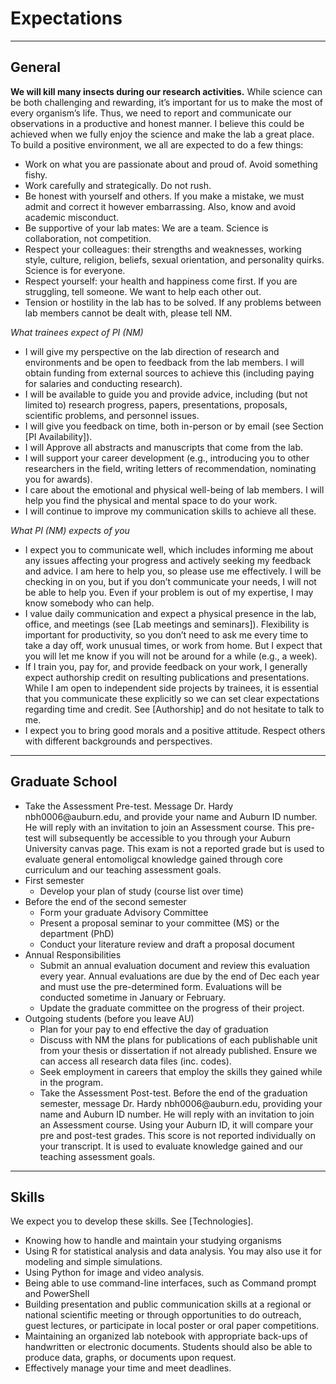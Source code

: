 # Expectations

----------

## General
**We will kill many insects during our research activities.** While science can be both challenging and rewarding, it's important for us to make the most of every organism's life. Thus, we need to report and communicate our observations in a productive and honest manner. I believe this could be achieved when we fully enjoy the science and make the lab a great place. To build a positive environment, we all are expected to do a few things:

* Work on what you are passionate about and proud of. Avoid something fishy.
* Work carefully and strategically. Do not rush.
* Be honest with yourself and others. If you make a mistake, we must admit and correct it however embarrassing. Also, know and avoid academic misconduct.
* Be supportive of your lab mates: We are a team. Science is collaboration, not competition. 
* Respect your colleagues: their strengths and weaknesses, working style, culture, religion, beliefs, sexual orientation, and personality quirks. Science is for everyone.
* Respect yourself: your health and happiness come first. If you are struggling, tell someone. We want to help each other out.
* Tension or hostility in the lab has to be solved. If any problems between lab members cannot be dealt with, please tell NM.

_What trainees expect of PI (NM)_ 

* I will give my perspective on the lab direction of research and environments and be open to feedback from the lab members. I will obtain funding from external sources to achieve this (including paying for salaries and conducting research). 
* I will be available to guide you and provide advice, including (but not limited to) research progress, papers, presentations, proposals, scientific problems, and personnel issues.
* I will give you feedback on time, both in-person or by email (see Section [PI Availability]). 
* I will Approve all abstracts and manuscripts that come from the lab.
* I will support your career development (e.g., introducing you to other researchers in the field, writing letters of recommendation, nominating you for awards).
* I care about the emotional and physical well-being of lab members. I will help you find the physical and mental space to do your work.
* I will continue to improve my communication skills to achieve all these.

_What PI (NM) expects of you_

* I expect you to communicate well, which includes informing me about any issues affecting your progress and actively seeking my feedback and advice. I am here to help you, so please use me effectively. I will be checking in on you, but if you don't communicate your needs, I will not be able to help you. Even if your problem is out of my expertise, I may know somebody who can help.
* I value daily communication and expect a physical presence in the lab, office, and meetings (see [Lab meetings and seminars]). Flexibility is important for productivity, so you don't need to ask me every time to take a day off, work unusual times, or work from home. But I expect that you will let me know if you will not be around for a while (e.g., a week). 
* If I train you, pay for, and provide feedback on your work, I generally expect authorship credit on resulting publications and presentations. While I am open to independent side projects by trainees, it is essential that you communicate these explicitly so we can set clear expectations regarding time and credit. See [Authorship] and do not hesitate to talk to me.
* I expect you to bring good morals and a positive attitude. Respect others with different backgrounds and perspectives.

----------

## Graduate School

* Take the Assessment Pre-test. Message Dr. Hardy nbh0006@auburn.edu, and provide your name and Auburn ID number. He will reply with an invitation to join an Assessment course. This pre-test will subsequently be accessible to you through your Auburn University canvas page. This exam is not a reported grade but is used to evaluate general entomoligcal knowledge gained through core curriculum and our teaching assessment goals. 
* First semester
  + Develop your plan of study (course list over time)
* Before the end of the second semester
  + Form your graduate Advisory Committee 
  + Present a proposal seminar to your committee (MS) or the department (PhD)
  + Conduct your literature review and draft a proposal document
* Annual Responsibilities
  + Submit an annual evaluation document and review this evaluation every year. Annual evaluations are due by the end of Dec each year and must use the pre-determined form. Evaluations will be conducted sometime in January or February.
  + Update the graduate committee on the progress of their project.
* Outgoing students (before you leave AU)
  + Plan for your pay to end effective the day of graduation
  + Discuss with NM the plans for publications of each publishable unit from your thesis or dissertation if not already published. Ensure we can access all research data files (inc. codes).
  + Seek employment in careers that employ the skills they gained while in the program.
  + Take the Assessment Post-test. Before the end of the graduation semester, message Dr. Hardy nbh0006@auburn.edu, providing your name and Auburn ID number. He will reply with an invitation to join an Assessment course. Using your Auburn ID, it will compare your pre and post-test grades. This score is not reported individually on your transcript. It is used to evaluate knowledge gained and our teaching assessment goals.

----------

## Skills
We expect you to develop these skills. See [Technologies].

* Knowing how to handle and maintain your studying organisms
* Using R for statistical analysis and data analysis. You may also use it for modeling and simple simulations.
* Using Python for image and video analysis.
* Being able to use command-line interfaces, such as Command prompt and PowerShell
* Building presentation and public communication skills at a regional or national scientific meeting or through opportunities to do outreach, guest lectures, or participate in local poster or oral paper competitions.
* Maintaining an organized lab notebook with appropriate back-ups of handwritten or electronic documents. Students should also be able to produce data, graphs, or documents upon request.
* Effectively manage your time and meet deadlines.





